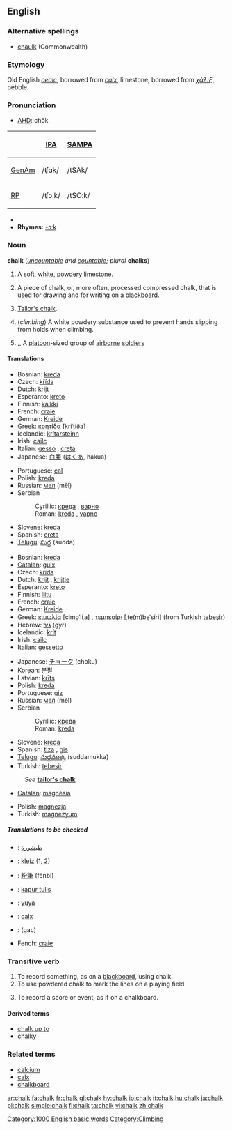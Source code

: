 {{wikipedia}}
==English==

===Alternative spellings===
*[[chaulk]] (Commonwealth)

===Etymology===
Old English ''[[cealc]]'', borrowed from {{L.}} ''[[calx#Latin|calx]]'', limestone, borrowed from {{Gr.}} ''[[χάλιξ]]'', pebble.

===Pronunciation===
*[[w:AHD|AHD]]: chôk

{| border=1 cellpadding=5
! !! [[w:International Phonetic Alphabet|IPA]] !! [[w:SAMPA|SAMPA]]
|-
! [[GenAm]]
| /ʧɑk/ || /tSAk/
|-
! [[RP]]
| /ʧɔːk/ || /tSO:k/
|}
*{{audio|en-us-chalk.ogg|Audio (US)}}
*'''Rhymes:''' [[Rhymes:English:-ɔːk|-ɔːk]]

===Noun===
'''chalk''' (''[[uncountable]] and [[countable]]; plural'' '''chalks''')

# {{uncountable}} A soft, white, [[powdery]] [[limestone]].
# {{countable}} A piece of chalk, or, more often, processed compressed chalk, that is used for drawing and for writing on a [[blackboard]].
# [[Tailor's chalk]].
# {{uncountable}} (''climbing'') A white powdery substance used to prevent hands slipping from holds when climbing.<!--Isn't this the same as the first def?-->
# {{US}},{{military}},{{countable}} A [[platoon]]-sized group of [[airborne]] [[soldier]]s
{{wikipedia|chalk (military)}}

====Translations====
{{trans-top|a soft, white, powdery limestone}}
*Bosnian: [[kreda#Bosnian|kreda]] {{f}}
*Czech: [[křída]] {{f}}
*Dutch: [[krijt]] {{n}}
*Esperanto: [[kreto]]
*Finnish: [[kalkki]]
*French: [[craie]] {{f}}
*German: [[Kreide]] {{f}}
*Greek: [[κρητίδα]] [kriˈtiða] {{f}}
*Icelandic: [[krítarsteinn]] {{m}}
*Irish: [[cailc]] {{f}}
*Italian: [[gesso]] {{m}}, [[creta]] {{f}}
*Japanese: [[白亜]] ([[はくあ]], hakua)
{{trans-mid}}
*Portuguese: [[cal]] {{f}}
*Polish: [[kreda]] {{f}}
*Russian: [[мел]] (měl) {{m}}
*Serbian
*:Cyrillic: [[креда#Serbian|креда]] {{f}}, [[варно]] {{n}}
*:Roman: [[kreda#Serbian|kreda]] {{f}}, [[vapno]] {{n}}
*Slovene: [[kreda]] {{f}}
*Spanish: [[creta]] {{f}}
*[[Telugu]]: [[సుద్ద]] (sudda)
{{trans-bottom}}

{{trans-top|a piece of chalk used for drawing and on a blackboard}}
*Bosnian: [[kreda#Bosnian|kreda]] {{f}}
*[[Catalan]]: [[guix]] {{m}}
*Czech: [[křída]] {{f}}
*Dutch: [[krijt]] {{n}}, [[krijtje]] {{n}}
*Esperanto: [[kreto]]
*Finnish: [[liitu]]
*French: [[craie]] {{f}}
*German: [[Kreide]] {{f}}
*Greek: [[κιμωλία]] [cimo̞ˈliˌa] {{f}}, [[τεμπεσίρι]] [ˌte̞(m)be̞ˈsiri] (from Turkish [[tebeşir]]) {{n}}
*Hebrew: [[גיר]] (gyr) {{m}}
*Icelandic: [[krít]] {{f}}
*Irish: [[cailc]] {{f}}
*Italian: [[gessetto]] {{m}}
{{trans-mid}}
*Japanese: [[チョーク]] (chōku)
*Korean: [[분필]]
*Latvian: [[krīts]] {{m}}
*Polish: [[kreda]] {{f}}
*Portuguese: [[giz]] {{m}}
*Russian: [[мел]] (měl) {{m}}
*Serbian
*:Cyrillic: [[креда#Serbian|креда]] {{f}}
*:Roman: [[kreda#Serbian|kreda]] {{f}}
*Slovene: [[kreda#Slovene|kreda]] {{f}}
*Spanish: [[tiza]] {{f}}, [[gis]] {{m}} {{italbrac|Mexico}}
*[[Telugu]]: [[సుద్దముక్క]] (suddamukka)
*Turkish: [[tebeşir]]
{{trans-bottom}}

{{trans-top|tailor's chalk}}
:''See'' '''[[tailor's chalk|tailor's chalk]]'''
{{trans-mid}}
{{trans-bottom}}

{{trans-top|&hellip; prevent from falling when climbing}}
*[[Catalan]]: [[magnèsia]] {{f}}
{{trans-mid}}
*Polish: [[magnezja]] {{f}}
*Turkish: [[magnezyum]]
{{trans-bottom}}

=====Translations to be checked=====
<!--Remove this section once all of the translations below have been moved into the tables above.-->
{{checktrans}}

*{{ttbc|Arabic}}: [[طبشورة]]
*{{ttbc|Breton}}: [[kleiz]] {{m}} (1, 2)
*{{ttbc|Chinese}}: [[粉筆]] (fěnbǐ)
*{{ttbc|Indonesian}}: [[kapur tulis]]
*{{ttbc|Isthmus Zapotec}}: [[yuya]]
*{{ttbc|Latin}}: [[calx#Latin|calx]] {{f}}
*{{ttbc|Persian}}: {{FAchar|[[گچ]]}} (gac)
*Fench: [[craie]]

===Transitive verb===
{{rfc-trverb|Transitive verb}}
{{en-verb}}

# To record something, as on a [[blackboard]], using chalk.
# To use powdered chalk to mark the lines on a playing field.
# {{figuratively}} To record a score or event, as if on a chalkboard.

====Derived terms====
*[[chalk up to]]
*[[chalky]]

===Related terms===
*[[calcium]]
*[[calx]]
*[[chalkboard]]

[[Category:1000 English basic words]]
[[Category:Climbing]]

[[ar:chalk]]
[[fa:chalk]]
[[fr:chalk]]
[[gl:chalk]]
[[hy:chalk]]
[[io:chalk]]
[[it:chalk]]
[[hu:chalk]]
[[ja:chalk]]
[[pl:chalk]]
[[simple:chalk]]
[[fi:chalk]]
[[ta:chalk]]
[[vi:chalk]]
[[zh:chalk]]